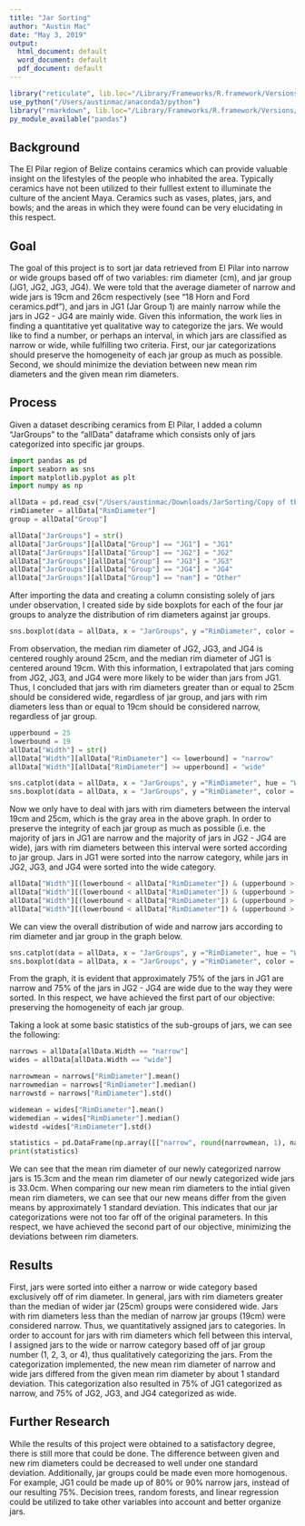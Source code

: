 ```yaml
---
title: "Jar Sorting"
author: "Austin Mac"
date: "May 3, 2019"
output:
  html_document: default
  word_document: default
  pdf_document: default
---
```


```r
library("reticulate", lib.loc="/Library/Frameworks/R.framework/Versions/3.5/Resources/library")
use_python("/Users/austinmac/anaconda3/python")
library("rmarkdown", lib.loc="/Library/Frameworks/R.framework/Versions/3.5/Resources/library")
py_module_available("pandas")
```

## Background
The El Pilar region of Belize contains ceramics which can provide valuable insight on the lifestyles of the people who inhabited the area. Typically ceramics have not been utilized to their fulllest extent to illuminate the culture of the ancient Maya. Ceramics such as vases, plates, jars, and bowls; and the areas in which they were found can be very elucidating in this respect. 

## Goal
The goal of this project is to sort jar data retrieved from El Pilar into narrow or wide groups based off of two variables: rim diameter (cm), and jar group (JG1, JG2, JG3, JG4). We were told that the average diameter of narrow and wide jars is 19cm and 26cm respectively (see "18 Horn and Ford ceramics.pdf"), and jars in JG1 (Jar Group 1) are mainly narrow while the jars in JG2 - JG4 are mainly wide. Given this information, the work lies in finding a quantitative yet qualitative way to categorize the jars. We would like to find a number, or perhaps an interval, in which jars are classified as narrow or wide, while fulfilling two criteria. First, our jar categorizations should preserve the homogeneity of each jar group as much as possible. Second, we should minimize the deviation between new mean rim diameters and the given mean rim diameters. 

## Process
Given a dataset describing ceramics from El Pilar, I added a column "JarGroups" to the "allData" dataframe which consists only of jars categorized into specific jar groups. 


```python
import pandas as pd
import seaborn as sns
import matplotlib.pyplot as plt
import numpy as np

allData = pd.read_csv("/Users/austinmac/Downloads/JarSorting/Copy of tblCeramComb.csv")
rimDiameter = allData["RimDiameter"]
group = allData["Group"]

allData["JarGroups"] = str()
allData["JarGroups"][allData["Group"] == "JG1"] = "JG1"
allData["JarGroups"][allData["Group"] == "JG2"] = "JG2"
allData["JarGroups"][allData["Group"] == "JG3"] = "JG3"
allData["JarGroups"][allData["Group"] == "JG4"] = "JG4"
allData["JarGroups"][allData["Group"] == "nan"] = "Other"
```

After importing the data and creating a column consisting solely of jars under observation, I created side by side boxplots for each of the four jar groups to analyze the distribution of rim diameters against jar groups. 

```python
sns.boxplot(data = allData, x = "JarGroups", y ="RimDiameter", color = "white", order = ["JG1", "JG2", "JG3", "JG4"])
```

From observation, the median rim diameter of JG2, JG3, and JG4 is centered roughly around 25cm, and the median rim diameter of JG1 is centered around 19cm. With this information, I extrapolated that jars coming from JG2, JG3, and JG4 were more likely to be wider than jars from JG1. Thus, I concluded that jars with rim diameters greater than or equal to 25cm should be considered wide, regardless of jar group, and jars with rim diameters less than or equal to 19cm should be considered narrow, regardless of jar group. 

```python
upperbound = 25
lowerbound = 19
allData["Width"] = str()
allData["Width"][allData["RimDiameter"] <= lowerbound] = "narrow"
allData["Width"][allData["RimDiameter"] >= upperbound] = "wide"
```

```python
sns.catplot(data = allData, x = "JarGroups", y ="RimDiameter", hue = "Width", palette = sns.color_palette("coolwarm", 3), order = ["JG1", "JG2", "JG3", "JG4"])
sns.boxplot(data = allData, x = "JarGroups", y ="RimDiameter", color = "white", order = ["JG1", "JG2", "JG3", "JG4"])
```

Now we only have to deal with jars with rim diameters between the interval 19cm and 25cm, which is the gray area in the above graph. In order to preserve the integrity of each jar group as much as possible (i.e. the majority of jars in JG1 are narrow and the majority of jars in JG2 - JG4 are wide), jars with rim diameters between this interval were sorted according to jar group. Jars in JG1 were sorted into the narrow category, while jars in JG2, JG3, and JG4 were sorted into the wide category. 

```python
allData["Width"][(lowerbound < allData["RimDiameter"]) & (upperbound > allData["RimDiameter"]) & (allData["Group"] == "JG1")] = "narrow"
allData["Width"][(lowerbound < allData["RimDiameter"]) & (upperbound > allData["RimDiameter"]) & (allData["Group"] == "JG2")] = "wide"
allData["Width"][(lowerbound < allData["RimDiameter"]) & (upperbound > allData["RimDiameter"]) & (allData["Group"] == "JG3")] = "wide"
allData["Width"][(lowerbound < allData["RimDiameter"]) & (upperbound > allData["RimDiameter"]) & (allData["Group"] == "JG4")] = "wide"
```

We can view the overall distribution of wide and narrow jars according to rim diameter and jar group in the graph below. 

```python
sns.catplot(data = allData, x = "JarGroups", y ="RimDiameter", hue = "Width", palette = sns.color_palette("coolwarm", 3), order = ["JG1", "JG2", "JG3", "JG4"])
sns.boxplot(data = allData, x = "JarGroups", y ="RimDiameter", color = "white", order = ["JG1", "JG2", "JG3", "JG4"])
```
From the graph, it is evident that approximately 75% of the jars in JG1 are narrow and 75% of the jars in JG2 - JG4 are wide due to the way they were sorted. In this respect, we have achieved the first part of our objective: preserving the homogeneity of each jar group.

Taking a look at some basic statistics of the sub-groups of jars, we can see the following: 

```python
narrows = allData[allData.Width == "narrow"]
wides = allData[allData.Width == "wide"]

narrowmean = narrows["RimDiameter"].mean()
narrowmedian = narrows["RimDiameter"].median()
narrowstd = narrows["RimDiameter"].std()

widemean = wides["RimDiameter"].mean()
widemedian = wides["RimDiameter"].median()
widestd =wides["RimDiameter"].std()

statistics = pd.DataFrame(np.array([["narrow", round(narrowmean, 1), narrowmedian, round(narrowstd, 1)], ["wide", round(widemean, 1), widemedian, round(widestd, 1)]]), columns = ["Width", "Mean", "Median", "St. Dev."])
print(statistics)
```
We can see that the mean rim diameter of our newly categorized narrow jars is 15.3cm and the mean rim diameter of our newly categorized wide jars is 33.0cm. When comparing our new mean rim diameters to the intial given mean rim diameters, we can see that our new means differ from the given means by approximately 1 standard deviation. This indicates that our jar categorizations were not too far off of the original parameters. In this respect, we have achieved the second part of our objective, minimizing the deviations between rim diameters. 

## Results
First, jars were sorted into either a narrow or wide category based exclusively off of rim diameter. In general, jars with rim diameters greater than the median of wider jar (25cm) groups were considered wide. Jars with rim diameters less than the median of narrow jar groups (19cm) were considered narrow. Thus, we quantitatively assigned jars to categories. In order to account for jars with rim diameters which fell between this interval, I assigned jars to the wide or narrow category based off of jar group number (1, 2, 3, or 4), thus qualitatively categorizing the jars. From the categorization implemented, the new mean rim diameter of narrow and wide jars differed from the given mean rim diameter by about 1 standard deviation. This categorization also resulted in 75% of JG1 categorized as narrow, and 75% of JG2, JG3, and JG4 categorized as wide. 

## Further Research
While the results of this project were obtained to a satisfactory degree, there is still more that could be done. The difference between given and new rim diameters could be decreased to well under one standard deviation. Additionally, jar groups could be made even more homogenous. For example, JG1 could be made up of 80% or 90% narrow jars, instead of our resulting 75%. Decision trees, random forests, and linear regression could be utilized to take other variables into account and better organize jars. 
